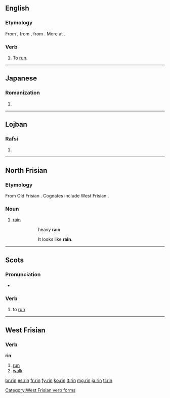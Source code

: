 {{also|-rin}}
==English==

===Etymology===
From {{etyl|enm|en}} {{term|rinnen|lang=enm}}, from {{etyl|ang|en}} {{term|rinnan||to run|lang=ang}}, from {{etyl|gem-pro|en}} {{term/t|gem-pro|*rinnaną||to run}}. More at {{l/en|run}}.

===Verb===
{{en-verb|rins|rinning|ran|run}}

# {{context|ambitransitive|dialectal|lang=en}} To [[run]].

----
==Japanese==

===Romanization===
{{ja-romaji}}

# {{ja-romanization of|りん}}

----

==Lojban==

===Rafsi===
{{jbo-rafsi}}

# {{jbo-rafsi of|krinu}}

----

==North Frisian==

===Etymology===
From Old Frisian {{term|rein|lang=ofs}}.  Cognates include West Frisian {{term|rein|lang=fy}}.

===Noun===
{{head|frr|noun|g=m}}

# {{context|Föhr-Amrum dialect}} [[rain]]
#: {{lang|frr|en smitjenen '''rin'''}}
#:: heavy '''rain'''
#: {{lang|frr|Det liket efter '''rin'''}}
#:: It looks like '''rain'''.

----

==Scots==

===Pronunciation===
* {{IPA|/rɪn/|lang=sco}}

===Verb===
{{sco-verb|rins|rinnin|run|run}}

# {{context|South Scots|lang=sco}} to [[run]]

----

==West Frisian==

===Verb===
'''rin'''

# [[run]]
# [[walk]]

[[Category:West Frisian verb forms]]

[[br:rin]]
[[es:rin]]
[[fr:rin]]
[[fy:rin]]
[[ko:rin]]
[[lt:rin]]
[[mg:rin]]
[[ja:rin]]
[[tl:rin]]